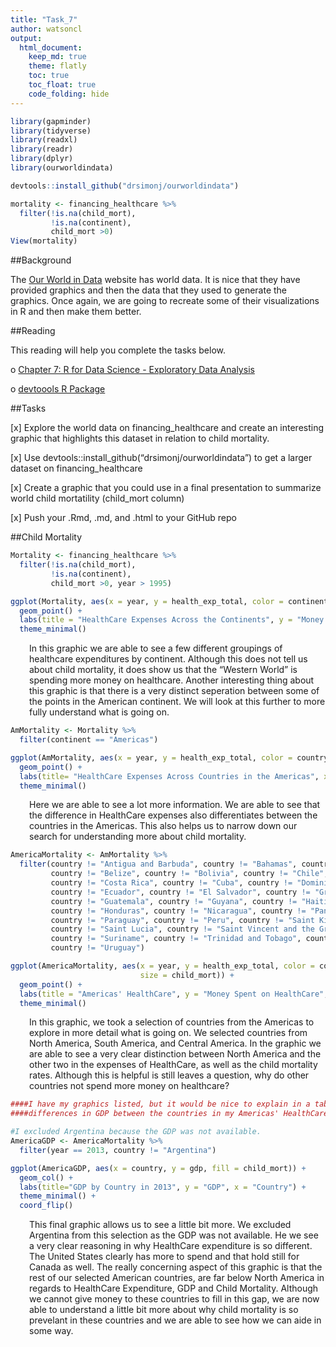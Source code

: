 ```yaml
---
title: "Task_7"
author: watsoncl 
output: 
  html_document:
    keep_md: true
    theme: flatly
    toc: true
    toc_float: true
    code_folding: hide
---
```


```r
library(gapminder)
library(tidyverse)
library(readxl)
library(readr)
library(dplyr)
library(ourworldindata)
```

```r
devtools::install_github("drsimonj/ourworldindata")

mortality <- financing_healthcare %>%
  filter(!is.na(child_mort), 
         !is.na(continent),
         child_mort >0) 
View(mortality)
```

##Background

The [Our World in Data](https://ourworldindata.org/) website has world data. It is nice that they have provided graphics and then the data that they used to generate the graphics. Once again, we are going to recreate some of their visualizations in R and then make them better.

##Reading

This reading will help you complete the tasks below.

o [Chapter 7: R for Data Science - Exploratory Data Analysis](http://r4ds.had.co.nz/exploratory-data-analysis.html)

o [devtoools R Package](https://github.com/hadley/devtools)

##Tasks

[x] Explore the world data on financing_healthcare and create an interesting graphic that highlights this dataset in relation to child mortality. 

[x] Use devtools::install_github("drsimonj/ourworldindata") to get a larger dataset on financing_healthcare

[x] Create a graphic that you could use in a final presentation to summarize world child mortatility (child_mort column)

[x] Push your .Rmd, .md, and .html to your GitHub repo

##Child Mortality

```r
Mortality <- financing_healthcare %>%
  filter(!is.na(child_mort), 
         !is.na(continent),
         child_mort >0, year > 1995) 

ggplot(Mortality, aes(x = year, y = health_exp_total, color = continent)) +
  geom_point() +
  labs(title = "HealthCare Expenses Across the Continents", y = "Money Spent on HealthCare", x = "Year") +
  theme_minimal()
```

<div style="padding-left:30px;">

In this graphic we are able to see a few different groupings of healthcare expenditures by continent. Although this does not tell us about child mortality, it does show us that the "Western World" is spending more money on healthcare. Another interesting thing about this graphic is that there is a very distinct seperation between some of the points in the American continent. We will look at this further to more fully understand what is going on.

</div>

```r
AmMortality <- Mortality %>% 
  filter(continent == "Americas") 

ggplot(AmMortality, aes(x = year, y = health_exp_total, color = country)) +
  geom_point() +
  labs(title= "HealthCare Expenses Across Countries in the Americas", x = "Year", y = "Expense") +
  theme_minimal()
```

<div style="padding-left:30px;">

Here we are able to see a lot more information. We are able to see that the difference in HealthCare expenses also differentiates between the countries in the Americas. This also helps us to narrow down our search for understanding more about child mortality. 

</div>

```r
AmericaMortality <- AmMortality %>% 
  filter(country != "Antigua and Barbuda", country != "Bahamas", country != "Barbados",
         country != "Belize", country != "Bolivia", country != "Chile", 
         country != "Costa Rica", country != "Cuba", country != "Dominica",
         country != "Ecuador", country != "El Salvador", country != "Grenada",
         country != "Guatemala", country != "Guyana", country != "Haiti",
         country != "Honduras", country != "Nicaragua", country != "Panama",
         country != "Paraguay", country != "Peru", country != "Saint Kitts and Nevis",
         country != "Saint Lucia", country != "Saint Vincent and the Grenadines",
         country != "Suriname", country != "Trinidad and Tobago", country != "Jamaica",
         country != "Uruguay")

ggplot(AmericaMortality, aes(x = year, y = health_exp_total, color = country,
                             size = child_mort)) +
  geom_point() +
  labs(title = "Americas' HealthCare", y = "Money Spent on HealthCare", x = "Year") +
  theme_minimal()
```

<div style="padding-left:30px;">

In this graphic, we took a selection of countries from the Americas to explore in more detail what is going on. We selected countries from North America, South America, and Central America. In the graphic we are able to see a very clear distinction between North America and the other two in the expenses of HealthCare, as well as the child mortality rates. Although this is helpful is still leaves a question, why do other countries not spend more money on healthcare?

</div>

```r
####I have my graphics listed, but it would be nice to explain in a table the
####differences in GDP between the countries in my Americas' HealthCare plot.

#I excluded Argentina because the GDP was not available.
AmericaGDP <- AmericaMortality %>% 
  filter(year == 2013, country != "Argentina") 

ggplot(AmericaGDP, aes(x = country, y = gdp, fill = child_mort)) +
  geom_col() +
  labs(title="GDP by Country in 2013", y = "GDP", x = "Country") +
  theme_minimal() +
  coord_flip()
```

<div style="padding-left:30px;">

This final graphic allows us to see a little bit more. We excluded Argentina from this selection as the GDP was not available. He we see a very clear reasoning in why HealthCare expenditure is so different. The United States clearly has more to spend and that hold still for Canada as well. The really concerning aspect of this graphic is that the rest of our selected American countries, are far below North America in regards to HealthCare Expenditure, GDP and Child Mortality. Although we cannot give money to these countries to fill in this gap, we are now able to understand a little bit more about why child mortality is so prevelant in these countries and we are able to see how we can aide in some way.

</div>






